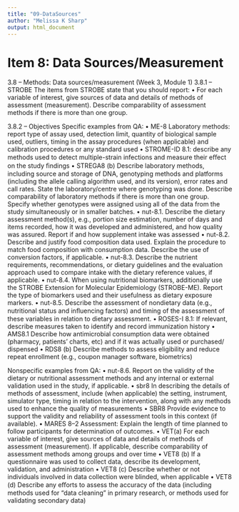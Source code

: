 ```yaml
---
title: "09-DataSources"
author: "Melissa K Sharp"
output: html_document
---
```


# Item 8: Data Sources/Measurement
3.8 – Methods: Data sources/measurement (Week 3, Module 1)
3.8.1 – STROBE
The items from STROBE state that you should report: 
•	For each variable of interest, give sources of data and details of methods of assessment (measurement). Describe comparability of assessment methods if there is more than one group. 

3.8.2 – Objectives
Specific examples from QA: 
•	ME-8 Laboratory methods: report type of assay used, detection limit, quantity of biological sample used, outliers, timing in the assay procedures (when applicable) and calibration procedures or any standard used
•	STROME-ID 8.1: describe any methods used to detect multiple-strain infections and measure their eﬀect on the study ﬁndings
•	STREGA8 (b) Describe laboratory methods, including source and storage of DNA, genotyping methods and platforms (including the allele calling algorithm used, and its version), error rates and call rates. State the laboratory/centre where genotyping was done. Describe comparability of laboratory methods if there is more than one group. Specify whether genotypes were assigned using all of the data from the study simultaneously or in smaller batches.
•	nut-8.1. Describe the dietary assessment method(s), e.g., portion size estimation, number of days and items recorded, how it was developed and administered, and how quality was assured. Report if and how supplement intake was assessed
•	nut-8.2. Describe and justify food composition data used. Explain the procedure to match food composition with consumption data. Describe the use of conversion factors, if applicable.
•	nut-8.3. Describe the nutrient requirements, recommendations, or dietary guidelines and the evaluation approach used to compare intake with the dietary reference values, if applicable.
•	nut-8.4. When using nutritional biomarkers, additionally use the STROBE Extension for Molecular Epidemiology (STROBE-ME). Report the type of biomarkers used and their usefulness as dietary exposure markers.
•	nut-8.5. Describe the assessment of nondietary data (e.g., nutritional status and inﬂuencing factors) and timing of the assessment of these variables in relation to dietary assessment.
•	ROSES-I 8.1: If relevant, describe measures taken to identify and record immunization history
•	AMS8.1 Describe how antimicrobial consumption data were obtained (pharmacy, patients’ charts, etc) and if it was actually used or purchased/ dispensed
•	RDS8 (b) Describe methods to assess eligibility and reduce repeat enrollment (e.g., coupon manager software, biometrics)

Nonspecific examples from QA: 
•	nut-8.6. Report on the validity of the dietary or nutritional assessment methods and any internal or external validation used in the study, if applicable.
•	sbr8 In describing the details of methods of assessment, include (when applicable) the setting, instrument, simulator type, timing in relation to the intervention, along with any methods used to enhance the quality of measurements 
•	SBR8 Provide evidence to support the validity and reliability of assessment tools in this context (if available).
•	MARES 8–2 Assessment: Explain the length of time planned to follow participants for determination of outcomes.
•	VET(a) For each variable of interest, give sources of data and details of methods of assessment (measurement). If applicable, describe comparability of assessment methods among groups and over time
•	VET8 (b) If a questionnaire was used to collect data, describe its development, validation, and administration
•	VET8 (c) Describe whether or not individuals involved in data collection were blinded, when applicable
•	VET8 (d) Describe any eﬀorts to assess the accuracy of the data (including methods used for “data cleaning” in primary research, or methods used for validating secondary data)
